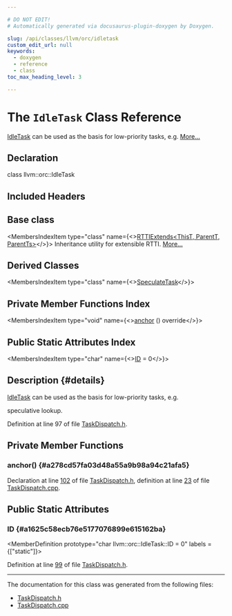 ```yaml
---

# DO NOT EDIT!
# Automatically generated via docusaurus-plugin-doxygen by Doxygen.

slug: /api/classes/llvm/orc/idletask
custom_edit_url: null
keywords:
  - doxygen
  - reference
  - class
toc_max_heading_level: 3

---
```





# The `IdleTask` Class Reference

<DoxygenPage pluginConfig={pluginConfig}>

<a href="/docs/api/classes/llvm/orc/idletask">IdleTask</a> can be used as the basis for low-priority tasks, e.g. <a href="#details">More...</a>

## Declaration

<CodeBlock>class llvm::orc::IdleTask</CodeBlock>

## Included Headers

<IncludesList>
<IncludesListItem
  filePath="llvm/ExecutionEngine/Orc/TaskDispatch.h"
  permalink="/docs/api/files/include/include/llvm/include/llvm/executionengine/include/llvm/executionengine/orc/taskdispatch-h"
  isLocal="true" />
</IncludesList>

## Base class

<MembersIndex>

<MembersIndexItem
  type="class"
  name={<><a href="/docs/api/classes/llvm/rttiextends">RTTIExtends&lt;ThisT, ParentT, ParentTs&gt;</a></>}>
Inheritance utility for extensible RTTI. <a href="/docs/api/classes/llvm/rttiextends/#details">More...</a>
</MembersIndexItem>

</MembersIndex>

## Derived Classes

<MembersIndex>

<MembersIndexItem
  type="class"
  name={<><a href="/docs/api/classes/llvm/orc/simplelazyreexportsspeculator/speculatetask">SpeculateTask</a></>}>
</MembersIndexItem>

</MembersIndex>

## Private Member Functions Index

<MembersIndex>

<MembersIndexItem
  type="void"
  name={<><a href="#a278cd57fa03d48a55a9b98a94c21afa5">anchor</a> () override</>}>
</MembersIndexItem>

</MembersIndex>

## Public Static Attributes Index

<MembersIndex>

<MembersIndexItem
  type="char"
  name={<><a href="#a1625c58ecb76e5177076899e615162ba">ID</a> = 0</>}>
</MembersIndexItem>

</MembersIndex>

## Description {#details}

<a href="/docs/api/classes/llvm/orc/idletask">IdleTask</a> can be used as the basis for low-priority tasks, e.g.

speculative lookup.

Definition at line 97 of file <a href="/docs/api/files/include/include/llvm/include/llvm/executionengine/include/llvm/executionengine/orc/taskdispatch-h">TaskDispatch.h</a>.

<SectionDefinition>

## Private Member Functions

### anchor() {#a278cd57fa03d48a55a9b98a94c21afa5}

<MemberDefinition
  prototype="void llvm::orc::IdleTask::anchor ()">

Declaration at line <a href="/docs/api/files/include/include/llvm/include/llvm/executionengine/include/llvm/executionengine/orc/taskdispatch-h/#l00102">102</a> of file <a href="/docs/api/files/include/include/llvm/include/llvm/executionengine/include/llvm/executionengine/orc/taskdispatch-h">TaskDispatch.h</a>, definition at line <a href="/docs/api/files/lib/lib/executionengine/lib/executionengine/orc/taskdispatch-cpp/#l00023">23</a> of file <a href="/docs/api/files/lib/lib/executionengine/lib/executionengine/orc/taskdispatch-cpp">TaskDispatch.cpp</a>.
</MemberDefinition>

</SectionDefinition>

<SectionDefinition>

## Public Static Attributes

### ID {#a1625c58ecb76e5177076899e615162ba}

<MemberDefinition
  prototype="char llvm::orc::IdleTask::ID = 0"
  labels = {["static"]}>

Definition at line <a href="/docs/api/files/include/include/llvm/include/llvm/executionengine/include/llvm/executionengine/orc/taskdispatch-h/#l00099">99</a> of file <a href="/docs/api/files/include/include/llvm/include/llvm/executionengine/include/llvm/executionengine/orc/taskdispatch-h">TaskDispatch.h</a>.
</MemberDefinition>

</SectionDefinition>

<hr/>

The documentation for this class was generated from the following files:

<ul>
<li><a href="/docs/api/files/include/include/llvm/include/llvm/executionengine/include/llvm/executionengine/orc/taskdispatch-h">TaskDispatch.h</a></li>
<li><a href="/docs/api/files/lib/lib/executionengine/lib/executionengine/orc/taskdispatch-cpp">TaskDispatch.cpp</a></li>
</ul>

</DoxygenPage>

